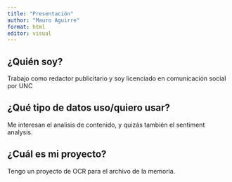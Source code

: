```yaml
---
title: "Presentación"
author: "Mauro Aguirre"
format: html
editor: visual
---
```


## 

## ¿Quién soy?

Trabajo como redactor publicitario y soy licenciado en comunicación social por UNC

## ¿Qué tipo de datos uso/quiero usar?

Me interesan el analisis de contenido, y quizás también el sentiment analysis.

## ¿Cuál es mi proyecto?

Tengo un proyecto de OCR para el archivo de la memoria.
